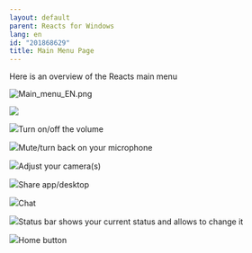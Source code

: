 ```yaml
---
layout: default
parent: Reacts for Windows
lang: en
id: "201868629"
title: Main Menu Page
---
```

Here is an overview of the Reacts main menu

![Main_menu_EN.png](@assets/attachments/Main_menu_EN.png)

![](@assets/attachments/2014-10-20_16-26-04.png)

![](@assets/attachments/one.png)Turn on/off the volume

![](@assets/attachments/two.png)Mute/turn back on your microphone

![](@assets/attachments/three.png)Adjust your camera(s)

![](@assets/attachments/four.png)Share app/desktop

![](@assets/attachments/five.png)Chat

![](@assets/attachments/six.png)Status bar shows your current status and allows to change it

![](@assets/attachments/seven.png)Home button


